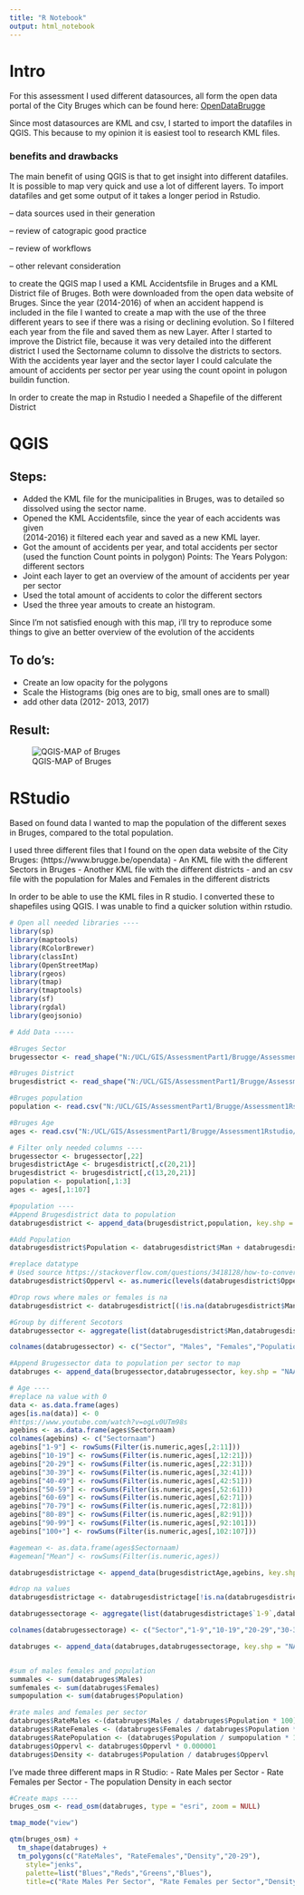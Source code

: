 ```yaml
---
title: "R Notebook" 
output: html_notebook
---
```


# Intro

For this assessment I used different datasources, all form the open data portal of the City Bruges which can be found here: [OpenDataBrugge](https://www.brugge.be/opendata)

Since most datasources are KML and csv, I started to import the datafiles in QGIS. This because to my opinion it is easiest tool to research KML files.  




### benefits and drawbacks
The main benefit of using QGIS is that to get insight into different datafiles. It is possible to map very quick and use a lot of different layers. To import datafiles and get some output of it takes a longer period in Rstudio.



-- data sources used in their generation 



-- review of catograpic good practice



-- review of workflows



-- other relevant consideration




to create the QGIS map I used a KML Accidentsfile in Bruges and a KML District file of Bruges. Both were downloaded from the open data website of Bruges. Since the year (2014-2016) of when an accident happend is included in the file I wanted to create a map with the use of the three different years to see if there was a rising or declining evolution. So I filtered each year from the file and saved them as new Layer. After I started to improve the District file, because it was very detailed into the different district I used the Sectorname column to dissolve the districts to sectors. With the accidents year layer and the sector layer I could calculate the amount of accidents per sector per year using the count opoint in polugon buildin function.




In order to create the map in Rstudio I needed a Shapefile of the different District

# QGIS

## Steps:

  - Added the KML file for the municipalities in Bruges, was to detailed so dissolved     using the sector name.
  - Opened the KML Accidentsfile, since the year of each accidents was given    
    (2014-2016) it filtered each year and saved as a new KML layer. 
  - Got the amount of accidents per year, and total accidents per sector (used the       function Count points in polygon)
    Points: The Years
    Polygon: different sectors
  - Joint each layer to get an overview of the amount of accidents per year per 
    sector
  - Used the total amount of accidents to color the different sectors
  - Used the three year amouts to create an histogram.

Since I'm not satisfied enough with this map, i'll try to reproduce some things to give an better overview of the evolution of the accidents  

## To do's:

  - Create an low opacity for the polygons
  - Scale the Histograms (big ones are to big, small ones are to small)
  - add other data (2012- 2013, 2017)

## Result:

![QGIS-MAP of Bruges](N:/UCL/GIS/AssessmentPart1/Brugge/Assessment1Rstudio/Assessment1/QGIS-Map.png)


# RStudio

Based on found data I wanted to map the population of the different sexes in Bruges, compared to the total population.

I used three different files that I found on the open data website of the City Bruges: (https://www.brugge.be/opendata)
  - An KML file with the different Sectors in Bruges
  - Another KML file with the different districts
  - and an csv file with the population for Males and Females in the different districts
  
In order to be able to use the KML files in R studio. I converted these to shapefiles using QGIS. I was unable to find a quicker solution within rstudio.


```r
# Open all needed libraries ----
library(sp)
library(maptools)
library(RColorBrewer)
library(classInt)
library(OpenStreetMap)
library(rgeos)
library(tmap)
library(tmaptools)
library(sf)
library(rgdal)
library(geojsonio)

```



```r

# Add Data -----

#Bruges Sector
brugessector <- read_shape("N:/UCL/GIS/AssessmentPart1/Brugge/Assessment1Rstudio/BrugesMSHP/Municipalities.shp", as.sf = TRUE)

#Bruges District
brugesdistrict <- read_shape("N:/UCL/GIS/AssessmentPart1/Brugge/Assessment1Rstudio/BrugesSHP/Bruges.shp", as.sf = TRUE)

#Bruges population
population <- read.csv("N:/UCL/GIS/AssessmentPart1/Brugge/Assessment1Rstudio/data/geslachtpersector_1.csv", header = TRUE, sep = ";")

#Bruges Age
ages <- read.csv("N:/UCL/GIS/AssessmentPart1/Brugge/Assessment1Rstudio/Data/leeftijdperstatsec2018.csv", header = TRUE, sep = ";", stringsAsFactors = FALSE)

# Filter only needed columns ----
brugessector <- brugessector[,22]
brugesdistrictAge <- brugesdistrict[,c(20,21)]
brugesdistrict <- brugesdistrict[,c(13,20,21)]
population <- population[,1:3]
ages <- ages[,1:107]

```



```r

#population ----
#Append Brugesdistrict data to population
databrugesdistrict <- append_data(brugesdistrict,population, key.shp = "Secnaam", key.data = "Sectornaam", ignore.duplicates = TRUE, ignore.na = TRUE)

#Add Population 
databrugesdistrict$Population <- databrugesdistrict$Man + databrugesdistrict$Vrouw

#replace datatype
# Used source https://stackoverflow.com/questions/3418128/how-to-convert-a-factor-to-integer-numeric-without-loss-of-information
databrugesdistrict$Oppervl <- as.numeric(levels(databrugesdistrict$Oppervl))

#Drop rows where males or females is na
databrugesdistrict <- databrugesdistrict[(!is.na(databrugesdistrict$Man)) & (!is.na(databrugesdistrict$Vrouw)), ]

#Group by different Secotors
databrugessector <- aggregate(list(databrugesdistrict$Man,databrugesdistrict$Vrouw, databrugesdistrict$Population, databrugesdistrict$Oppervl),by = list(databrugesdistrict$NAAM), sum)

colnames(databrugessector) <- c("Sector", "Males", "Females","Population","Oppervl")

#Append Brugessector data to population per sector to map 
databruges <- append_data(brugessector,databrugessector, key.shp = "NAAM", key.data = "Sector", ignore.duplicates = TRUE, ignore.na = TRUE)

# Age ----
#replace na value with 0
data <- as.data.frame(ages)
ages[is.na(data)] <- 0
#https://www.youtube.com/watch?v=ogLv0UTm98s
agebins <- as.data.frame(ages$Sectornaam)
colnames(agebins) <- c("Sectornaam")
agebins["1-9"] <- rowSums(Filter(is.numeric,ages[,2:11]))
agebins["10-19"] <- rowSums(Filter(is.numeric,ages[,12:21]))
agebins["20-29"] <- rowSums(Filter(is.numeric,ages[,22:31]))
agebins["30-39"] <- rowSums(Filter(is.numeric,ages[,32:41]))
agebins["40-49"] <- rowSums(Filter(is.numeric,ages[,42:51]))
agebins["50-59"] <- rowSums(Filter(is.numeric,ages[,52:61]))
agebins["60-69"] <- rowSums(Filter(is.numeric,ages[,62:71]))
agebins["70-79"] <- rowSums(Filter(is.numeric,ages[,72:81]))
agebins["80-89"] <- rowSums(Filter(is.numeric,ages[,82:91]))
agebins["90-99"] <- rowSums(Filter(is.numeric,ages[,92:101]))
agebins["100+"] <- rowSums(Filter(is.numeric,ages[,102:107]))

#agemean <- as.data.frame(ages$Sectornaam)
#agemean["Mean"] <- rowSums(Filter(is.numeric,ages))

databrugesdistrictage <- append_data(brugesdistrictAge,agebins, key.shp = "Secnaam", key.data = "Sectornaam", ignore.duplicates = TRUE, ignore.na = TRUE)

#drop na values
databrugesdistrictage <- databrugesdistrictage[!is.na(databrugesdistrictage$`1-9`),]

databrugessectorage <- aggregate(list(databrugesdistrictage$`1-9`,databrugesdistrictage$`10-19`, databrugesdistrictage$`20-29`,databrugesdistrictage$`30-39`,databrugesdistrictage$`40-49`,databrugesdistrictage$`50-59`,databrugesdistrictage$`60-69`, databrugesdistrictage$`70-79`,databrugesdistrictage$`80-89`,databrugesdistrictage$`90-99`,databrugesdistrictage$`100+`),by =list(databrugesdistrictage$NAAM), sum)

colnames(databrugessectorage) <- c("Sector","1-9","10-19","20-29","30-39","40-49","50-59","60-69","70-79","80-89","90-99","100+")

databruges <- append_data(databruges,databrugessectorage, key.shp = "NAAM", key.data = "Sector", ignore.duplicates = TRUE, ignore.na = TRUE)



```



```r

#sum of males females and population
summales <- sum(databruges$Males)
sumfemales <- sum(databruges$Females)
sumpopulation <- sum(databruges$Population)

#rate males and females per sector
databruges$RateMales <-(databruges$Males / databruges$Population * 100)
databruges$RateFemales <- (databruges$Females / databruges$Population * 100)
databruges$RatePopulation <- (databruges$Population / sumpopulation * 100)
databruges$Oppervl <- databruges$Oppervl * 0.000001
databruges$Density <- databruges$Population / databruges$Oppervl

```
I've made three different maps in R Studio:
- Rate Males per Sector
- Rate Females per Sector
- The population Density in each sector

```r
#Create maps ----
bruges_osm <- read_osm(databruges, type = "esri", zoom = NULL)

tmap_mode("view")

qtm(bruges_osm) + 
  tm_shape(databruges) + 
  tm_polygons(c("RateMales", "RateFemales","Density","20-29"), 
    style="jenks",
    palette=list("Blues","Reds","Greens","Blues"),
    title=c("Rate Males Per Sector", "Rate Females per Sector","Density per Sector","# 50-59" )) 
```


